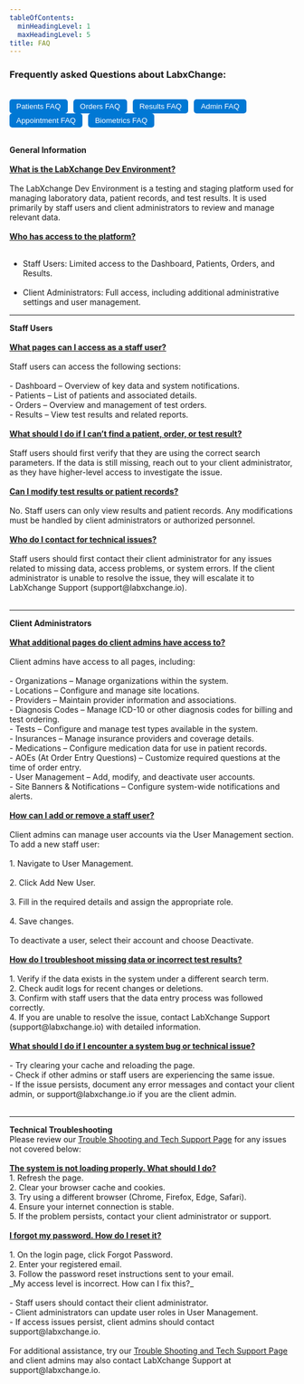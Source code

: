 ```yaml
---
tableOfContents:
  minHeadingLevel: 1
  maxHeadingLevel: 5
title: FAQ
---
```


### Frequently asked Questions about LabxChange: 
<br /> 
<div style="display: flex; gap: 10px;">
    <a href="/patients/faq" style="text-decoration: none;">
        <button style="display: flex; align-items: center; background-color: #0078D4; color: white; border: none; padding: 5px 12px; border-radius: 5px; cursor: pointer;">
            <div style="display: flex; align-items: center; gap: 10px;"><Icon name="gitter" /> Patients FAQ</div>
         </button>
    </a>
    <a href="/orders/faq" style="text-decoration: none;">
        <button style="display: flex; align-items: center; background-color: #0078D4; color: white; border: none; padding: 5px 12px; border-radius: 5px; cursor: pointer;">
            <div style="display: flex; align-items: center; gap: 10px;"><Icon name="pen" /> Orders FAQ</div>
        </button>
    </a>
    <a href="/results/faq" style="text-decoration: none;">
        <button style="display: flex; align-items: center; background-color: #0078D4; color: white; border: none; padding: 5px 12px; border-radius: 5px; cursor: pointer;">
            <div style="display: flex; align-items: center; gap: 10px;"><Icon name="approve-check-circle" /> Results FAQ</div>
        </button>
    </a>
    <a href="/admin/faq" style="text-decoration: none;">
        <button style="display: flex; align-items: center; background-color: #0078D4; color: white; border: none; padding: 5px 12px; border-radius: 5px; cursor: pointer;">
            <div style="display: flex; align-items: center; gap: 10px;"><Icon name="codePen" /> Admin FAQ</div>
        </button>
    </a>
</div>
<div style="display: flex; gap: 10px;">
    <a href="/appointments/faq" style="text-decoration: none;">
        <button style="display: flex; align-items: center; background-color: #0078D4; color: white; border: none; padding: 5px 12px; border-radius: 5px; cursor: pointer;">
            <div style="display: flex; align-items: center; gap: 10px;"><Icon name="pnpm" /> Appointment FAQ</div>
        </button>
    </a>
     <a href="/biometrics/faq" style="text-decoration: none;">
        <button style="display: flex; align-items: center; background-color: #0078D4; color: white; border: none; padding: 5px 12px; border-radius: 5px; cursor: pointer;">
            <div style="display: flex; align-items: center; gap: 10px;"><Icon name="seti:bower" /> Biometrics FAQ</div>
        </button>
    </a>
</div>

<br />

**General Information**
<br /><br />
<b><u>What is the LabXchange Dev Environment?</u></b>
<br /><br />
The LabXchange Dev Environment is a testing and staging platform used for managing laboratory data, patient records, and test results. It is used primarily by staff users and client administrators to review and manage relevant data.
<br /><br />
<b><u>Who has access to the platform?</u></b>
<br /><br />
- Staff Users: Limited access to the Dashboard, Patients, Orders, and Results.
<br /><br />
- Client Administrators: Full access, including additional administrative settings and user management.
<hr />
<b>Staff Users</b>
<br /><br />
<b><u>What pages can I access as a staff user?</u></b>
<br /><br />
Staff users can access the following sections:
<br /><br />
- Dashboard – Overview of key data and system notifications.
<br />
- Patients – List of patients and associated details.
<br />
- Orders – Overview and management of test orders.
<br />
- Results – View test results and related reports.
<br /><br />
<b><u>What should I do if I can’t find a patient, order, or test result?</u></b>
<br /><br />
Staff users should first verify that they are using the correct search parameters. If the data is still missing, reach out to your client administrator, as they have higher-level access to investigate the issue.
<br /><br />
<b><u>Can I modify test results or patient records?</u></b>
<br /><br />
No. Staff users can only view results and patient records. Any modifications must be handled by client administrators or authorized personnel.
<br /><br />
<b><u>Who do I contact for technical issues?</u></b>
<br /><br />
Staff users should first contact their client administrator for any issues related to missing data, access problems, or system errors. If the client administrator is unable to resolve the issue, they will escalate it to LabXchange Support (support@labxchange.io).
<br /><br /><hr />
<b>Client Administrators</b>
<br /><br />
<b><u>What additional pages do client admins have access to?</u></b>
<br /><br />
Client admins have access to all pages, including:
<br /><br />
- Organizations – Manage organizations within the system.
<br />
- Locations – Configure and manage site locations.
<br />
- Providers – Maintain provider information and associations.
<br />
- Diagnosis Codes – Manage ICD-10 or other diagnosis codes for billing and test ordering.
<br />
- Tests – Configure and manage test types available in the system.
<br />
- Insurances – Manage insurance providers and coverage details.
<br />
- Medications – Configure medication data for use in patient records.
<br />
- AOEs (At Order Entry Questions) – Customize required questions at the time of order entry.
<br />
- User Management – Add, modify, and deactivate user accounts.
<br />
- Site Banners & Notifications – Configure system-wide notifications and alerts.
<br /><br />
<b><u>How can I add or remove a staff user?</u></b>
<br /><br />
Client admins can manage user accounts via the User Management section. To add a new staff user:
<br /><br />
1. Navigate to User Management.
<br /><br />
2. Click Add New User.
<br /><br />
3. Fill in the required details and assign the appropriate role.
<br /><br />
4. Save changes.
<br /><br />
To deactivate a user, select their account and choose Deactivate.
<br /><br />
<b><u>How do I troubleshoot missing data or incorrect test results?</u></b><br /><br />
1. Verify if the data exists in the system under a different search term.
<br />
2. Check audit logs for recent changes or deletions.
<br />
3. Confirm with staff users that the data entry process was followed correctly.
<br />
4. If you are unable to resolve the issue, contact LabXchange Support (support@labxchange.io) with detailed information.
<br /><br />
<b><u>What should I do if I encounter a system bug or technical issue?</u></b>
<br /><br />
- Try clearing your cache and reloading the page.
<br />
- Check if other admins or staff users are experiencing the same issue.
<br />
- If the issue persists, document any error messages and contact your client admin, or support@labxchange.io if you are the client admin.
<br /><br /><hr />
<b>Technical Troubleshooting</b><br /> Please review our 
<a href="\resources\troubleshooting">Trouble Shooting and Tech Support Page</a> for any issues not covered below:
<br /><br />
<b><u>The system is not loading properly. What should I do?</u></b>
<br />
1. Refresh the page.
<br />
2. Clear your browser cache and cookies.
<br />
3. Try using a different browser (Chrome, Firefox, Edge, Safari).
<br />
4. Ensure your internet connection is stable.
<br />
5. If the problem persists, contact your client administrator or support.
<br /><br />
<b><u>I forgot my password. How do I reset it?</u></b>
<br /><br />
1. On the login page, click Forgot Password.
<br />
2. Enter your registered email.
<br />
3. Follow the password reset instructions sent to your email.
<br />
_My access level is incorrect. How can I fix this?_
<br /><br />
- Staff users should contact their client administrator.
<br />
- Client administrators can update user roles in User Management.
<br />
- If access issues persist, client admins should contact support@labxchange.io.
<br /><br />
For additional assistance, try our <a href="\resources\troubleshooting">Trouble Shooting and Tech Support Page</a> and client admins may also contact LabXchange Support at support@labxchange.io.


